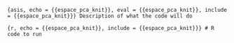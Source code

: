 ```{asis, echo = {{espace_pca_knit}}, eval = {{espace_pca_knit}}, include = {{espace_pca_knit}}}
Description of what the code will do
```

```{r, echo = {{espace_pca_knit}}, include = {{espace_pca_knit}}}
# R code to run 
```
